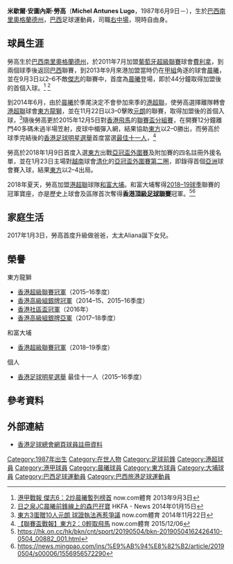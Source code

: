 {{Infobox football biography
| name        = 勞高 <br> Michel Lugo
| image       = Michel Lugo.JPG
| fullname    = Michel Antunes Lugo
| nickname    =  
| birth_date  = {{Birth date and age|1987|6|9|}}
| birth_place = [[巴西|巴西]]，[[南里奧格蘭德州|南里奧格蘭德州]]
| height      = {{height|m=1.82}}
| position    = [[進攻中場|進攻中場]]、[[右中場|右中場]]、[[左中場|左中場]]
| currentclub = 
| clubnumber  = 
| youthyears  =
| youthclubs  = 
| years1 = 2007–2010
| clubs1 = {{link-en|國際體育會(聖瑪麗亞)|Esporte Clube Internacional|國際體育會}}
| caps1  = 
| goals1 = 
| years2 = 2010–2011
| clubs2 = {{link-en|賓度干卡維斯體育會|Clube Esportivo Bento Gonçalves|賓度干卡維斯}}
| caps2  = 
| goals2 = 
| years3 = 2011–2012
| clubs3 = [[費利拿柏高斯足球會|費利拿]]
| caps3  = 8
| goals3 = 1
| years4 = 2012–2013
| clubs4 = {{link-en|古蘭尼足球會|Guarany Futebol Clube|古蘭尼}} 
| caps4  = 
| goals4 = 
| years5 = 2013–2014
| clubs5 = [[晨曦體育會|晨曦]]
| caps5  = 19
| goals5 = 7
| years6 = 2014–2018
| clubs6 = [[東方足球隊|東方龍獅]]
| caps6  = 90
| goals6 = 22
| years7 = 2018–2020
| clubs7 = [[大埔足球會|和富大埔]]
| caps7  = 11
| goals7 = 9
| nationalyears1 = 
| nationalteam1  = 
| nationalcaps1  = 
| nationalgoals1 = 
| pcupdate = 2020年5月2日
| ntupdate = 
}}

'''米歇爾·安圖內斯·勞高'''（'''Michel Antunes Lugo'''，1987年6月9日－），生於[[巴西|巴西]][[南里奧格蘭德州|南里奧格蘭德州]]，[[巴西|巴西]]足球運動員，司職[[右中場|右中場]]，現時自由身。

==球員生涯==
勞高生於[[巴西|巴西]][[南里奧格蘭德州|南里奧格蘭德州]]，於2011年7月加盟[[葡萄牙足球超級聯賽|葡萄牙超級聯賽]]球會[[費利拿柏高斯足球會|費利拿]]，到兩個球季後返回[[巴西|巴西]]聯賽，到2013年9月來港加盟當時仍在[[香港甲組足球聯賽|甲組]]角逐的球會[[晨曦體育會|晨曦]]，並在9月3日以2–6不敵[[傑志體育會|傑志]]的聯賽中，首度為[[晨曦體育會|晨曦]]登場，即於44分鐘取得加盟後的首個入球。<ref>[http://news.now.com/home/sports/player?newsId=sp8078108256 港甲戰報 傑志6：2炒晨曦暫列榜首] now.com體育 2013年9月3日</ref> <ref>[https://www.hkfa.com/news_details/11405 日之泉JC晨曦前鋒線上的森巴孖寶] HKFA - News 2014年01月15日</ref>

到2014年6月，由於[[晨曦體育會|晨曦]]於季尾決定不會參加來季的[[港超聯|港超聯]]，使勞高選擇離隊轉會[[港超聯|港超聯]]球會[[東方足球隊|東方龍獅]]，並在11月22日以3–0擊敗[[元朗足球會|元朗]]的聯賽，取得加盟後的首個入球，<ref>[http://news.now.com/home/sports/player?newsId=sp11219715277 東方3蛋贈10人元朗 球證執法再惹爭議] now.com體育 2014年11月22日</ref>隨後勞高更於2015年12月5日對[[香港飛馬足球會|香港飛馬]]的[[2015–16年香港聯賽盃|聯賽盃分組賽]]，在開賽12分鐘離門40多碼未過半場笠射，皮球中楣彈入網，結果協助[[東方足球隊|東方]]以2–0勝出，而勞高於球季完結後的[[香港足球明星選舉|香港足球明星選舉]]首度當選[[香港足球明星選舉|最佳十一人]]，<ref>[http://sports.now.com/home/news/details?id=13845915051 【聯賽盃戰報】東方2：0輕取飛馬] now.com體育 2015/12/06</ref>

勞高於2018年1月9日首度入選[[東方足球隊|東方]]出戰[[2018年亞洲聯賽冠軍盃|亞冠盃外圍賽]]及附加賽的四名註冊外援名單，並在1月23日主場對[[越南|越南]]球會[[清化足球俱樂部|清化]]的[[2018年亞洲聯賽冠軍盃|亞冠盃外圍賽第二圈]]，即錄得首個[[亞洲|亞洲]]球會賽入球，結果[[東方足球隊|東方]]以2–4出局。

2018年夏天，勞高加盟[[港超聯|港超聯]]球隊[[大埔足球會|和富大埔]]。和富大埔奪得[[2018–19年香港超級聯賽|2018–19球季]]聯賽的冠軍寶座，亦是歷史上球會及區隊首次奪得'''[[香港足球頂級聯賽冠軍列表|香港頂級足球聯賽]]'''冠軍。<ref>https://hk.on.cc/hk/bkn/cnt/sport/20190504/bkn-20190504162426410-0504_00882_001.html</ref><ref>https://news.mingpao.com/ins/%E9%AB%94%E8%82%B2/article/20190504/s00006/1556956572290</ref>

==家庭生活==
2017年1月3日，勞高首度升級做爸爸，太太Aliana誕下女兒。

==榮譽==
;東方龍獅
* [[香港超級聯賽|香港超級聯賽冠軍]]（2015–16季度）
* [[香港高級組銀牌|香港高級組銀牌冠軍]]（2014–15、2015–16季度）
* [[社區盃|香港社區盃冠軍]]（2016年）
* [[2017–18年香港高級組銀牌|香港高級組銀牌亞軍]]（2017–18季度）
;和富大埔
*[[香港超級聯賽|香港超級聯賽冠軍]]（2018–19季度）
;個人
* [[香港足球明星選舉|香港足球明星選舉]] 最佳十一人（2015–16季度）

==參考資料==
{{Reflist}}

==外部連結==
*[https://www.hkfa.com/ch/club/12/detail?player=12613#gotab 香港足球總會網頁球員註冊資料]

{{東方球員名單}}

{{DEFAULTSORT:Michel Antunes Lugo}} 
[[Category:1987年出生|Category:1987年出生]]
[[Category:在世人物|Category:在世人物]]
[[Category:足球前鋒|Category:足球前鋒]]
[[Category:港超球員|Category:港超球員]]
[[Category:港甲球員|Category:港甲球員]]
[[Category:晨曦球員|Category:晨曦球員]]
[[Category:東方球員|Category:東方球員]]
[[Category:大埔球員|Category:大埔球員]]
[[Category:巴西足球運動員|Category:巴西足球運動員]]
[[Category:巴西旅港足球運動員|Category:巴西旅港足球運動員]]